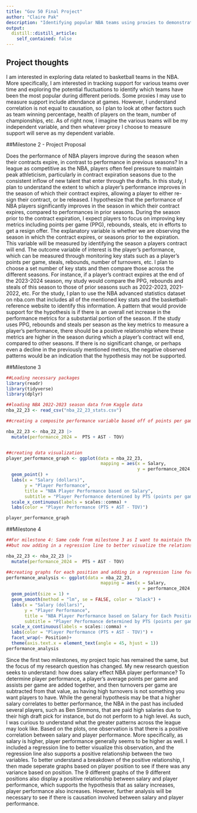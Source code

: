 ```yaml
---
title: "Gov 50 Final Project"
author: "Claire Pak"
description: "Identifying popular NBA teams using proxies to demonstrate support."
output:
  distill::distill_article:
    self_contained: false
---
```



## Project thoughts

I am interested in exploring data related to basketball teams in the NBA. More specifically, I am interested in tracking support for various teams over time and exploring the potential fluctuations to identify which teams have been the most popular during different periods. Some proxies I may use to measure support include attendance at games. However, I understand correlation is not equal to causation, so I plan to look at other factors such as team winning percentage, health of players on the team, number of championships, etc. As of right now, I imagine the various teams will be my independent variable, and then whatever proxy I choose to measure support will serve as my dependent variable. 


##Milestone 2 - Project Proposal

Does the performance of NBA players improve during the season when their contracts expire, in contrast to performance in previous seasons? In a league as competitive as the NBA, players often feel pressure to maintain peak athleticism, particularly in contract expiration seasons due to the consistent inflow of new talent that enter through the drafts. In this study, I plan to understand the extent to which a player's performance improves in the season of which their contract expires, allowing a player to either re-sign their contract, or be released. I hypothesize that the performance of NBA players significantly improves in the season in which their contract expires, compared to performances in prior seasons. During the season prior to the contract expiration, I expect players to focus on improving key metrics including points per game (PPG), rebounds, steals, etc in efforts to get a resign offer. The explanatory variable is whether we are observing the season in which the contract expires, or seasons prior to the expiration. This variable will be measured by identifying the season a players contract will end. The outcome variable of interest is the player's performance, which can be measured through monitoring key stats such as a player's points per game, steals, rebounds, number of turnovers, etc. I plan to choose a set number of key stats and then compare those across the different seasons. For instance, if a player's contract expires at the end of the 2023-2024 season, my study would compare the PPG, rebounds and steals of this season to those of prior seasons such as 2022-2023, 2021-2022, etc. For the study, I plan to use the NBA advanced statistics dataset on nba.com that includes all of the mentioned key stats and the basketball-reference website to identify this information. A pattern that would provide support for the hypothesis is if there is an overall net increase in the performance metrics for a substantial portion of the season. If the study uses PPG, rebounds and steals per season as the key metrics to measure a player’s performance, there should be a positive relationship where these metrics are higher in the season during which a player’s contract will end, compared to other seasons. If there is no significant change, or perhaps even a decline in the previously mentioned metrics, the negative observed patterns would be an indication that the hypothesis may not be supported. 

##Milestone 3

```r
##Loading necessary packages
library(readr)
library(tidyverse)
library(dplyr)
```

```r
##loading NBA 2022-2023 season data from Kaggle data
nba_22_23 <- read_csv("nba_22_23_stats.csv")
```

```r
##creating a composite performance variable based off of points per game (PTS), assists (AST) and turnovers (TOV) that will serve as the dependent variable

nba_22_23 <- nba_22_23 |>
  mutate(performance_2024 =  PTS + AST - TOV)


##creating data visualization
player_performance_graph <- ggplot(data = nba_22_23,
                                    mapping = aes(x = Salary,
                                                  y = performance_2024, color = performance_2024)) +
  geom_point() +
  labs(x = "Salary (dollars)",
       y = "Player Performance",
       title = "NBA Player Performance based on Salary",
       subtitle = "Player Performance determined by PTS (points per game) + AST (assists) - TOV (turnovers)") +
  scale_x_continuous(labels = scales::comma) +
  labs(color = "Player Performance (PTS + AST - TOV)") 

player_performance_graph
```


##Milestone 4
```r
##For milestone 4: Same code from milestone 3 as I want to maintain the same substance for my graph
##but now adding in a regression line to better visualize the relationship

nba_22_23 <- nba_22_23 |>
  mutate(performance_2024 =  PTS + AST - TOV)

##creating graphs for each position and adding in a regression line for data visualization analysis 
performance_analysis <- ggplot(data = nba_22_23,
                                    mapping = aes(x = Salary,
                                                  y = performance_2024, color = performance_2024)) +
  geom_point(size = 1) +
  geom_smooth(method = "lm", se = FALSE, color = "black") +
  labs(x = "Salary (dollars)",
       y = "Player Performance",
       title = "NBA Player Performance based on Salary for Each Position",
       subtitle = "Player Performance determined by PTS (points per game) + AST (assists) - TOV (turnovers)") +
  scale_x_continuous(labels = scales::comma) +
  labs(color = "Player Performance (PTS + AST - TOV)") +
  facet_wrap(~ Position)+
  theme(axis.text.x = element_text(angle = 45, hjust = 1))
performance_analysis
```
Since the first two milestones, my project topic has remained the same, but the focus of my research question has changed. My new research question seeks to understand: how does salary effect NBA player performance? To determine player performance, a player's average points per game and assists per game are added together, and then turnovers per game are subtracted from that value, as having high turnovers is not something you want players to have. While the general hypothesis may be that a higher salary correlates to better performance, the NBA in the past has included several players, such as Ben Simmons, that are paid high salaries due to their high draft pick for instance, but do not perform to a high level. As such, I was curious to understand what the greater patterns across the league may look like. Based on the plots, one observation is that there is a positive correlation between salary and player performance. More specifically, as salary is higher, player performance generally seems to be higher as well. I included a regression line to better visualize this observation, and the regression line also supports a positive relationship between the two variables. To better understand a breakdown of the positive relationship, I then made seperate graphs based on player position to see if there was any variance based on position. The 9 different graphs of the 9 different positions also display a positive relationship between salary and player performance, which supports the hypothesis that as salary increases, player performance also increases. However, further analysis will be necessary to see if there is causation involved between salary and player performance. 





